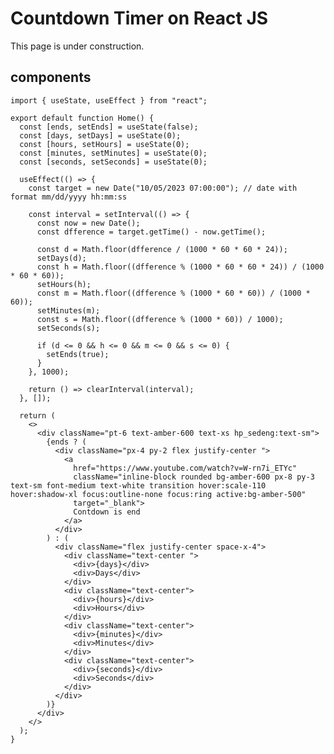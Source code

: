 # Countdown Timer on React JS


<Callout type="warning" emoji="🏗">
  This page is under construction.
</Callout>

## components

```tsx filename="Countdown.tsx" showLineNumbers
import { useState, useEffect } from "react";

export default function Home() {
  const [ends, setEnds] = useState(false);
  const [days, setDays] = useState(0);
  const [hours, setHours] = useState(0);
  const [minutes, setMinutes] = useState(0);
  const [seconds, setSeconds] = useState(0);

  useEffect(() => {
    const target = new Date("10/05/2023 07:00:00"); // date with format mm/dd/yyyy hh:mm:ss

    const interval = setInterval(() => {
      const now = new Date();
      const dfference = target.getTime() - now.getTime();

      const d = Math.floor(dfference / (1000 * 60 * 60 * 24));
      setDays(d);
      const h = Math.floor((dfference % (1000 * 60 * 60 * 24)) / (1000 * 60 * 60));
      setHours(h);
      const m = Math.floor((dfference % (1000 * 60 * 60)) / (1000 * 60));
      setMinutes(m);
      const s = Math.floor((dfference % (1000 * 60)) / 1000);
      setSeconds(s);

      if (d <= 0 && h <= 0 && m <= 0 && s <= 0) {
        setEnds(true);
      }
    }, 1000);

    return () => clearInterval(interval);
  }, []);

  return (
    <>
      <div className="pt-6 text-amber-600 text-xs hp_sedeng:text-sm">
        {ends ? (
          <div className="px-4 py-2 flex justify-center ">
            <a
              href="https://www.youtube.com/watch?v=W-rn7i_ETYc"
              className="inline-block rounded bg-amber-600 px-8 py-3 text-sm font-medium text-white transition hover:scale-110 hover:shadow-xl focus:outline-none focus:ring active:bg-amber-500"
              target="_blank">
              Contdown is end
            </a>
          </div>
        ) : (
          <div className="flex justify-center space-x-4">
            <div className="text-center ">
              <div>{days}</div>
              <div>Days</div>
            </div>
            <div className="text-center">
              <div>{hours}</div>
              <div>Hours</div>
            </div>
            <div className="text-center">
              <div>{minutes}</div>
              <div>Minutes</div>
            </div>
            <div className="text-center">
              <div>{seconds}</div>
              <div>Seconds</div>
            </div>
          </div>
        )}
      </div>
    </>
  );
}
```
